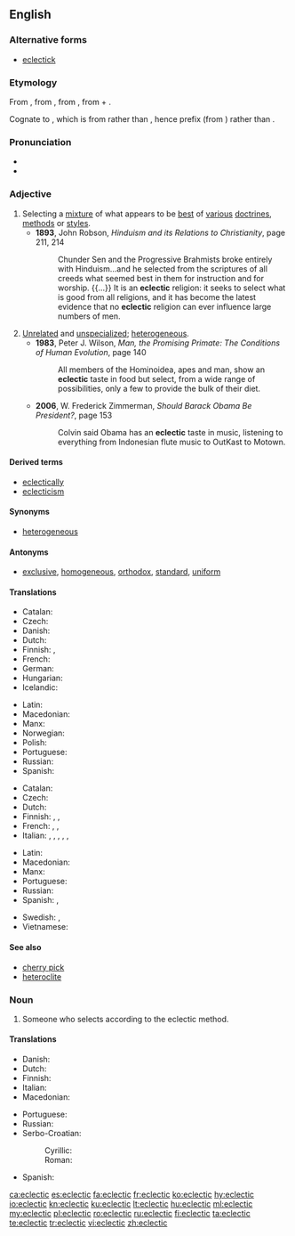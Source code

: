 {{was wotd|2010|September|15}}
==English==

===Alternative forms===
* [[eclectick]] {{qualifier|obsolete}}

===Etymology===
From {{etyl|fr|en}} {{term|éclectique|lang=fr}}, from {{etyl|grc|en}} {{term|ἐκλεκτικός||selective|tr=eklektikos|lang=grc}}, from {{term|ἐκλέγω||I pick, choose|tr=eklegō|lang=grc}}, from {{term|ἐκ||out, from|tr=ek|lang=grc}} + {{term|λέγω||I choose, count|tr=legō|lang=grc}}.

Cognate to {{term|elect|lang=en}}, which is from {{etyl|la|-}} rather than {{etyl|grc|-}}, hence prefix {{term|e-|lang=la}} (from {{term|ex|lang=la}}) rather than {{term|ἐκ|tr=ek|lang=grc}}.

===Pronunciation===
* {{IPA|/ɛkˈlɛk.tɪk/|/ɪˈklɛk.tɪk/|lang=en}}
* {{audio|en-us-eclectic.ogg|Audio (US)|lang=en}}

===Adjective===
{{en-adj}}

# Selecting a [[mixture]] of what appears to be [[best]] of [[various]] [[doctrines]], [[methods]] or [[styles]].
#* '''1893''', John Robson, ''Hinduism and its Relations to Christianity'', page 211, 214
#*: Chunder Sen and the Progressive Brahmists broke entirely with Hinduism...and he selected from the scriptures of all creeds what seemed best in them for instruction and for worship. {{...}} It is an '''eclectic''' religion: it seeks to select what is good from all religions, and it has become the latest evidence that no '''eclectic''' religion can ever influence large numbers of men.
# [[unrelated|Unrelated]] and [[unspecialized]]; [[heterogeneous]].
#* '''1983''', Peter J. Wilson, ''Man, the Promising Primate: The Conditions of Human Evolution'', page 140
#*: All members of the Hominoidea, apes and man, show an '''eclectic''' taste in food but select, from a wide range of possibilities, only a few to provide the bulk of their diet.
#* '''2006''', W. Frederick Zimmerman, ''Should Barack Obama Be President?'', page 153
#*: Colvin said Obama has an '''eclectic''' taste in music, listening to everything from Indonesian flute music to OutKast to Motown.

====Derived terms====
* [[eclectically]]
* [[eclecticism]]

====Synonyms====
* {{sense|unrelated and unspecialized}} [[heterogeneous]]

====Antonyms====
* {{sense|selecting a mixture of doctrines}} [[exclusive]], [[homogeneous]], [[orthodox]], [[standard]], [[uniform]]

====Translations====
{{trans-top|selecting a mixture of what appear to be best of various doctrines, methods or styles}}
* Catalan: {{t|ca|eclèctic}}
* Czech: {{t|cs|eklektický}}
* Danish: {{t|da|eklektisk}}
* Dutch: {{t+|nl|eclectisch}}
* Finnish: {{t+|fi|eklektinen}}, {{t|fi|valikoiva}}
* French: {{t+|fr|éclectique}}
* German: {{t+|de|eklektisch}}
* Hungarian: {{t+|hu|eklektikus}}
* Icelandic: {{qualifier|who picks the best}} {{t+|is|velja|alt=sem velur úr það besta}}
{{trans-mid}}
* Latin: {{t|la|eclecticus}}
* Macedonian: {{t|mk|еклектичен|m|tr=ekléktičen}}
* Manx: {{t|gv|femblagh}}
* Norwegian: {{t+|no|eklektisk}}
* Polish: {{t+|pl|eklektyczny}}
* Portuguese: {{t+|pt|eclético|m}}
* Russian: {{t+|ru|эклектичный}}
* Spanish: {{t+|es|ecléctico|m}}
{{trans-bottom}}

{{trans-top|unrelated and unspecialized; heterogeneous}}
* Catalan: {{t|ca|eclèctic}}
* Czech: {{t|cs|eklektický}}
* Dutch: {{t+|nl|uiteenlopend}}
* Finnish: {{t|fi|monenkirjava}}, {{t|fi|monivivahteinen}}, {{t+|fi|eklektinen}}
* French: {{t+|fr|hétérogène}}, {{t+|fr|hétéroclite}} {{t+|fr|disparate}}, {{t+|fr|de bric et de broc}}
* Italian: {{t+|it|eclettico}}, {{t+|it|disparato}}, {{t|it|heteroclitico}}, {{t+|it|eterogeneo}}, {{t+|it|poliedrico|m}}, {{t+|it|versatile|m}}
{{trans-mid}}
* Latin: {{t|la|eclecticus}}
* Macedonian: {{t|mk|разновиден|m|tr=raznóviden}}
* Manx: {{t|gv|femblagh}}
* Portuguese: {{t+|pt|eclético}}
* Russian: {{t+|ru|разнородный}}
* Spanish: {{t+|es|heterogéneo}}, {{t+|es|heteróclito}}  {{t+|es|disparatado}}
{{trans-bottom}}

{{checktrans-top}}
* Swedish: {{t+check|sv|eklektisk|c}}, {{t+check|sv|eklektiskt|n}}
* Vietnamese: {{t+check|vi|chiết trung}}
{{trans-bottom}}

====See also====
* [[cherry pick]]
* [[heteroclite]]

===Noun===
{{en-noun}}

# Someone who selects according to the eclectic method.

====Translations====
{{trans-top|one who selects by the eclectic method}}
* Danish: {{t|da|eklektiker|c}}
* Dutch: {{t|nl|eclecticus|m}}
* Finnish: {{t|fi|eklektikko}}
* Italian: {{t+|it|eclettico}}
* Macedonian: {{t|mk|еклектичар|m|tr=ekléktičar}}
{{trans-mid}}
* Portuguese: {{t+|pt|eclético|m}}
* Russian: {{t+|ru|эклектик|m}}
* Serbo-Croatian:
*: Cyrillic: {{t|sh|еклектик|m|sc=Cyrl}}
*: Roman: {{t+|sh|eklektik|m}}
* Spanish: {{t+|es|ecléctico}}
{{trans-bottom}}

[[ca:eclectic]]
[[es:eclectic]]
[[fa:eclectic]]
[[fr:eclectic]]
[[ko:eclectic]]
[[hy:eclectic]]
[[io:eclectic]]
[[kn:eclectic]]
[[ku:eclectic]]
[[lt:eclectic]]
[[hu:eclectic]]
[[ml:eclectic]]
[[my:eclectic]]
[[pl:eclectic]]
[[ro:eclectic]]
[[ru:eclectic]]
[[fi:eclectic]]
[[ta:eclectic]]
[[te:eclectic]]
[[tr:eclectic]]
[[vi:eclectic]]
[[zh:eclectic]]